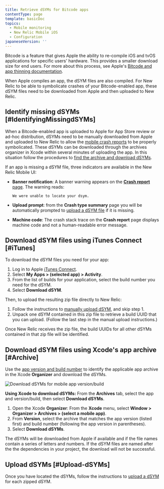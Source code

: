 ```yaml
---
title: Retrieve dSYMs for Bitcode apps
contentType: page
template: basicDoc
topics:
  - Mobile monitoring
  - New Relic Mobile iOS
  - Configuration
japaneseVersion: ''
---
```


Bitcode is a feature that gives Apple the ability to re-compile iOS and tvOS applications for specific users' hardware. This provides a smaller download size for end users. For more about this process, see Apple's [Bitcode and app thinning documentation](https://developer.apple.com/library/watchos/documentation/IDEs/Conceptual/AppDistributionGuide/AppThinning/AppThinning.html).

When Apple compiles an app, the dSYM files are also compiled. For New Relic to be able to symbolicate crashes of your Bitcode-enabled app, these dSYM files need to be downloaded from Apple and then uploaded to New Relic.

## Identify missing dSYMs [#IdentifyingMissingdSYMs]

When a Bitcode-enabled app is uploaded to Apple for App Store review or ad-hoc distribution, dSYMs need to be manually downloaded from Apple and uploaded to New Relic to allow the [mobile crash reports](/docs/mobile-monitoring/new-relic-mobile/getting-started/ios-agent-crash-reporting) to be properly symbolicated. These dSYMs can be downloaded through the archives organizer in Xcode within several minutes of uploading the app. In this situation follow the procedures to [find the archive and download dSYMs](#Archive).

If an app is missing a dSYM file, three indicators are available in the New Relic Mobile UI:

* **Banner notification**: A banner warning appears on the [**Crash report** page](/docs/mobile-monitoring/mobile-monitoring-ui/crashes/mobile-apps-crash-report-dashboard). The warning reads:

  ```
  We were unable to locate your dsym.
  ```
* **Upload prompt**: from the **Crash type summary** page you will be automatically prompted to [upload a dSYM file](/docs/mobile-monitoring/new-relic-mobile-ios/install-configure/upload-dsyms-bitcode-apps#mobile-ui) if it is missing.
* **Machine code**: The crash stack trace on the **Crash report** page displays machine code and not a human-readable error message.

## Download dSYM files using iTunes Connect [#iTunes]

To download the dSYM files you need for your app:

1. Log in to Apple [iTunes Connect](https://itunesconnect.apple.com/login).
2. Select **My Apps > (selected app) > Activity**.
3. From the list of builds for your application, select the build number you need for the dSYM.
4. Select **Download dSYM**.

Then, to upload the resulting zip file directly to New Relic:

1. Follow the instructions to [manually upload dSYM](/docs/mobile-monitoring/new-relic-mobile-ios/install-configure/upload-dsyms-bitcode-apps#manual-dsym), and skip step 1.
2. Unpack one dSYM contained in this zip file to retrieve a build UUID that you can upload. (Follow the last step in the manual upload instructions.)

Once New Relic receives the zip file, the build UUIDs for all other dSYMs contained in that zip file will be identified.

## Download dSYM files using Xcode's app archive [#Archive]

Use the [app version and build number](#identifyingAppVersion) to identify the applicable app archive in the Xcode **Organizer** and download the dSYMs.

![Download dSYMs for mobile app version/build](./images/screen-dsym2.png "Download dSYMs for mobile app version/build")

**Using Xcode to download dSYMs:** From the **Archives** tab, select the app and version/build, then select **Download dSYMs**.

1. Open the Xcode **Organizer**: From the **Xcode** menu, select **Window > Organizer > Archives > (select a mobile app)**.
2. From **Version**, select the archive that matches the app version (listed first) and build number (following the app version in parentheses).
3. Select **Download dSYMs**.

The dSYMs will be downloaded from Apple if available and if the file names contain a series of letters and numbers. If the dSYM files are named after the the dependencies in your project, the download will not be successful.

## Upload dSYMs [#Upload-dSYMs]

Once you have located the dSYMs, follow the instructions to [upload a dSYM](/docs/mobile-monitoring/new-relic-mobile-ios/install-configure/upload-dsyms-bitcode-apps) for each zipped dSYM.
